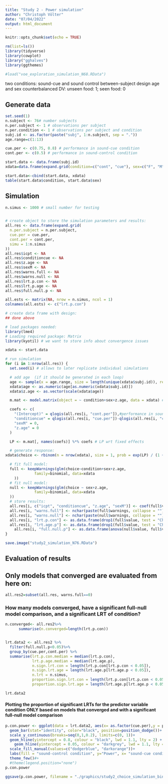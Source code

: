 ```yaml
---
title: "Study 2 - Power simulation"
author: "Christoph Völter"
date: "07/04/2022"
output: html_document
---
```


```r
knitr::opts_chunk$set(echo = TRUE)

rm(list=ls())
library(tidyverse)
library(cowplot)
library("gghalves")
library(ggthemes)

#load("voe_exploration_simulation_N68.RData")

```

two conditions: sound-cue and sound control
between-subject design
age and sex counterbalanced 
DV: unseen food: 1; seen food: 0

## Generate data

```r

set.seed(1)
n.subject <- 76# number subjects
n.per.subject <- 1 # observations per subject
n.per.condition <- 1 # observations per subject and condition
subj.id <- as.factor(paste("subj", 1:n.subject, sep = "."))
age.range=c(1:13)

cue.per <- c(0.75, 0.8) # performance in sound-cue condition
cont.per <- c(0.5) # performance in sound-control condition

start.data <- data.frame(subj.id)
xdata=data.frame(expand.grid(condition=c("cont", "cue"), sex=c("F", "M")))

start.data<-cbind(start.data, xdata)
table(start.data$condition, start.data$sex)
```


## Simulation

```r
n.simus <- 1000 # small number for testing


# create object to store the simulation parameters and results:
all.res <- data.frame(expand.grid(
  n.per.subject = n.per.subject, 
  cue.per = cue.per,
  cont.per = cont.per,
  simu = 1:n.simus
))
all.res$icpt <- NA
all.res$conditioncue <- NA
all.res$z.age <- NA
all.res$sexM <- NA
all.res$warns.full <- NA
all.res$warns.null <- NA
all.res$lrt.p.con <- NA
all.res$lrt.p.age <- NA
all.res$full.null.p <- NA

all.ests <- matrix(NA, nrow = n.simus, ncol = 1)
colnames(all.ests) <- c("lrt.p.con")

# create data frame with design:
## done above

# load packages needed:
library(lme4)
# Loading required package: Matrix
library(kyotil) # we want to store info about convergence issues

xdata <- start.data

# run simulation
for (i in 1:nrow(all.res)) {
  set.seed(i) # allows to later replicate individual simulations

  # add age  (if it should be generated in each loop)
  age <- sample(x = age.range, size = length(unique(xdata$subj.id)), replace = T)
  xdata$age <- as.numeric(age[as.numeric(xdata$subj.id)])
  xdata$z.age <- as.vector(scale(xdata$age))

  m.mat <- model.matrix(object = ~ condition+sex+z.age, data = xdata) # create model martix

  coefs <- c(
    "(Intercept)" = qlogis(all.res[i, "cont.per"]),#performance in sound-control condition
    "conditioncue" = qlogis(all.res[i, "cue.per"])-qlogis(all.res[i, "cont.per"]),#performance in sound-cue condition
    "sexM" = 0,
    "z.age" = 0
  )

  LP <- m.mat[, names(coefs)] %*% coefs # LP wrt fixed effects

  # generate response:
xdata$choice <- rbinom(n = nrow(xdata), size = 1, prob = exp(LP) / (1 + exp(LP)))

  # fit full model:
  full <- keepWarnings(glm(choice~condition+sex+z.age,
			 family=binomial, data=xdata
    ))
  # fit null model:
  null <- keepWarnings(glm(choice ~ sex+z.age,
			 family=binomial, data=xdata
  ))
  # store results:
  all.res[i, c("icpt", "conditioncue", "z.age", "sexM")] <- coef(full$value)
  all.res[i, "warns.full"] <- nchar(paste(full$warnings, collapse = ""))
  all.res[i, "warns.null"] <- nchar(paste(null$warnings, collapse = ""))
  all.res[i, "lrt.p.con"] <- as.data.frame(drop1(full$value, test = "Chisq"))["condition", "Pr(>Chi)"]
  all.res[i, "lrt.age.p"] <- as.data.frame(drop1(full$value, test = "Chisq"))["z.age", "Pr(>Chi)"]
    all.res[i, "full.null.p"] <- as.data.frame(anova(null$value, full$value, test = "Chisq"))[2, "Pr(>Chi)"]
}

save.image("study2_simulation_N76.RData")
```

## Evaluation of results 

## Only models that converged are evaluated from here on:  

```r
all.res2=subset(all.res, warns.full==0)
```


### How many models converged, have a significant full-null model comparison, and a significant LRT of condition?  
```r
n.converged<- all.res2%>%
      summarise(n.converged=length(lrt.p.con))


lrt.data2 <- all.res2 %>%
  filter(full.null.p<0.05)%>%
  group_by(cue.per,cont.per) %>%
  summarise(lrt.p.con.median = median(lrt.p.con), 
            lrt.p.age.median = median(lrt.age.p),
            n.sign.lrt.con = length(lrt.p.con[lrt.p.con < 0.05]),
            n.sign.lrt.age = length(lrt.age.p[lrt.age.p < 0.05]),
            n.lrt = n.simus,
            proportion.sign.lrt.con = length(lrt.p.con[lrt.p.con < 0.05]) / n.simus,
            proportion.sign.lrt.age = length(lrt.age.p[lrt.age.p < 0.05]) / n.simus)

lrt.data2
```
#### Plotting the proportion of significant LRTs for the predictor variable condition ONLY based on models that converged and with a significant full-null model comparison

```r
p.con.power <- ggplot(data = lrt.data2, aes(x= as.factor(cue.per),y = proportion.sign.lrt.con, fill=as.factor(cont.per))) +
  geom_bar(stat="identity", color="black", position=position_dodge())+
  scale_y_continuous(breaks=seq(0,1,0.2), limits=c(0, 1))+
  geom_hline(yintercept = 0.8, colour = "black", lwd = 1.1, lty = 2) +
    geom_hline(yintercept = 0.05, colour = "darkgrey", lwd = 1.1, lty = 4) +
  scale_fill_manual(values=c("dodgerblue", "darkorange"))+
  labs(fill = "sound-control condition", y="Power", x= "sound-cue condition") +
  theme_few()#+
  #theme(legend.position="none")
p.con.power

ggsave(p.con.power, filename = "./graphics/study2_choice_simulation_binomial_glm.png", scale = 0.8, height = 5, width = 7)
```